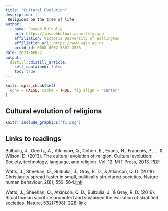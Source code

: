 ```yaml
---
title: "Cultural Evolution"
description: |
 Religions on the tree of life
author:
  - name: Joseph Bulbulia
    url: https://josephbulbulia.netlify.app
    affiliation: Victoria University of Wellington
    affiliation_url: https://www.wgtn.ac.nz
    orcid_id: 0000-0002-5861-2056
date: 2021-APR-2
output:
  distill::distill_article:
    self_contained: false
    toc: true
---
```




```r
knitr::opts_chunk$set(
  echo = FALSE, cache = TRUE, fig.align = 'center'
)
```

## Cultural evolution of religions



```r
knitr::include_graphics("f1.png")
```

## Links to readings


Bulbulia, J., Geertz, A., Atkinson, Q., Cohen, E., Evans, N., Francois, P., ... & Wilson, D. (2013). The cultural evolution of religion. Cultural evolution: Society, technology, language, and religion. Vol. 12. MIT Press, 2013. [PDF](https://www.dropbox.com/s/l3u5pxeam6f79xf/Bulbulia-etal-2013_The-Cultural-Evolution-of-Religion.pdf?dl=0)

Watts, J., Sheehan, O., Bulbulia, J., Gray, R. D., & Atkinson, Q. D. (2018). Christianity spread faster in small, politically structured societies. Nature human behaviour, 2(8), 559-564.[link](https://www.nature.com/articles/s41562-018-0379-3)

Watts, J., Sheehan, O., Atkinson, Q. D., Bulbulia, J., & Gray, R. D. (2016). Ritual human sacrifice promoted and sustained the evolution of stratified societies. Nature, 532(7598), 228. [link](https://www.nature.com/articles/nature17159)


